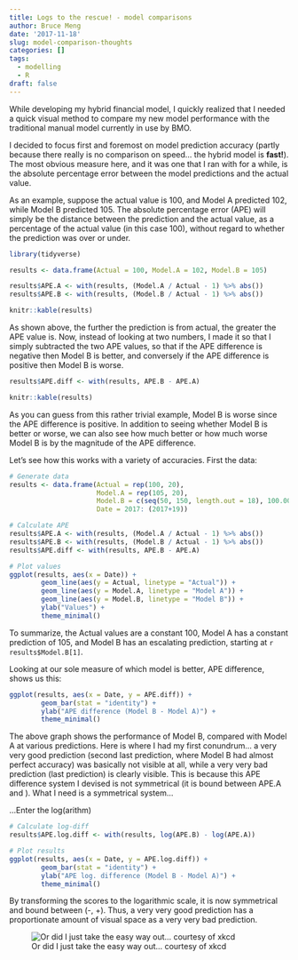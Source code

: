 ```yaml
---
title: Logs to the rescue! - model comparisons
author: Bruce Meng
date: '2017-11-18'
slug: model-comparison-thoughts
categories: []
tags:
  - modelling
  - R
draft: false
---
```


While developing my hybrid financial model, I quickly realized that I needed a quick visual method to compare my new model performance with the traditional manual model currently in use by BMO.

I decided to focus first and foremost on model prediction accuracy (partly because there really is no comparison on speed... the hybrid model is **fast!**). The most obvious measure here, and it was one that I ran with for a while, is the absolute percentage error between the model predictions and the actual value.

As an example, suppose the actual value is 100, and Model A predicted 102, while Model B predicted 105. The absolute percentage error (APE) will simply be the distance between the prediction and the actual value, as a percentage of the actual value (in this case 100), without regard to whether the prediction was over or under.

```r
library(tidyverse)

results <- data.frame(Actual = 100, Model.A = 102, Model.B = 105)

results$APE.A <- with(results, (Model.A / Actual - 1) %>% abs())
results$APE.B <- with(results, (Model.B / Actual - 1) %>% abs())

knitr::kable(results)
```

As shown above, the further the prediction is from actual, the greater the APE value is. Now, instead of looking at two numbers, I made it so that I simply subtracted the two APE values, so that if the APE difference is negative then Model B is better, and conversely if the APE difference is positive then Model B is worse.

```r
results$APE.diff <- with(results, APE.B - APE.A)

knitr::kable(results)
```

As you can guess from this rather trivial example, Model B is worse since the APE difference is positive. In addition to seeing whether Model B is better or worse, we can also see how much better or how much worse Model B is by the magnitude of the APE difference.

Let's see how this works with a variety of accuracies. First the data:

```r
# Generate data
results <- data.frame(Actual = rep(100, 20), 
                      Model.A = rep(105, 20), 
                      Model.B = c(seq(50, 150, length.out = 18), 100.001, 300),
                      Date = 2017: (2017+19))

# Calculate APE
results$APE.A <- with(results, (Model.A / Actual - 1) %>% abs())
results$APE.B <- with(results, (Model.B / Actual - 1) %>% abs())
results$APE.diff <- with(results, APE.B - APE.A)

# Plot values
ggplot(results, aes(x = Date)) +
        geom_line(aes(y = Actual, linetype = "Actual")) +
        geom_line(aes(y = Model.A, linetype = "Model A")) +
        geom_line(aes(y = Model.B, linetype = "Model B")) +
        ylab("Values") +
        theme_minimal()
```

To summarize, the Actual values are a constant 100, Model A has a constant prediction of 105, and Model B has an escalating prediction, starting at `r results$Model.B[1]`.

Looking at our sole measure of which model is better, APE difference, shows us this:

```r
ggplot(results, aes(x = Date, y = APE.diff)) +
        geom_bar(stat = "identity") +
        ylab("APE difference (Model B - Model A)") +
        theme_minimal()
```

The above graph shows the performance of Model B, compared with Model A at various predictions. Here is where I had my first conundrum... a very very good prediction (second last prediction, where Model B had almost perfect accuracy) was basically not visible at all, while a very very bad prediction (last prediction) is clearly visible. This is because this APE difference system I devised is not symmetrical (it is bound between APE.A and \infty). What I need is a symmetrical system...

...Enter the log(arithm)

```r
# Calculate log-diff
results$APE.log.diff <- with(results, log(APE.B) - log(APE.A))

# Plot results
ggplot(results, aes(x = Date, y = APE.log.diff)) +
        geom_bar(stat = "identity") +
        ylab("APE log. difference (Model B - Model A)") +
        theme_minimal()
```

By transforming the scores to the logarithmic scale, it is now symmetrical and bound between (-\infty, +\infty). Thus, a very very good prediction has a proportionate amount of visual space as a very very bad prediction.

![Or did I just take the easy way out... courtesy of xkcd](/img/log_scale.png)